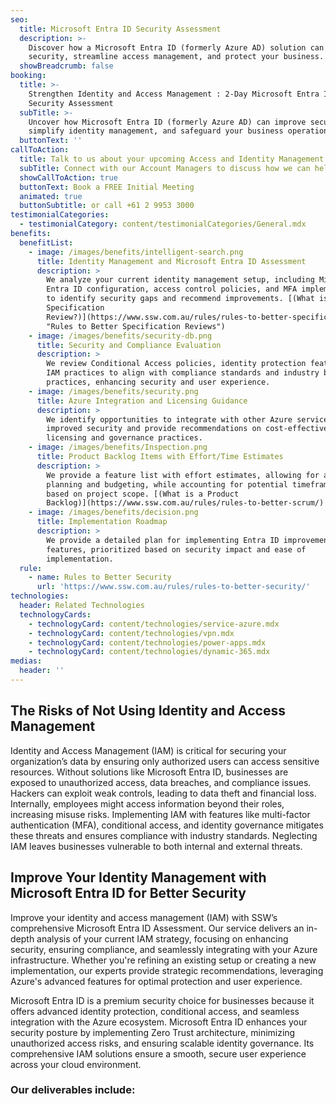```yaml
---
seo:
  title: Microsoft Entra ID Security Assessment
  description: >-
    Discover how a Microsoft Entra ID (formerly Azure AD) solution can enhance
    security, streamline access management, and protect your business.
  showBreadcrumb: false
booking:
  title: >-
    Strengthen Identity and Access Management : 2-Day Microsoft Entra ID
    Security Assessment
  subTitle: >-
    Uncover how Microsoft Entra ID (formerly Azure AD) can improve security,
    simplify identity management, and safeguard your business operations.
  buttonText: ''
callToAction:
  title: Talk to us about your upcoming Access and Identity Management project
  subTitle: Connect with our Account Managers to discuss how we can help.
  showCallToAction: true
  buttonText: Book a FREE Initial Meeting
  animated: true
  buttonSubtitle: or call +61 2 9953 3000
testimonialCategories:
  - testimonialCategory: content/testimonialCategories/General.mdx
benefits:
  benefitList:
    - image: /images/benefits/intelligent-search.png
      title: Identity Management and Microsoft Entra ID Assessment
      description: >
        We analyze your current identity management setup, including Microsoft
        Entra ID configuration, access control policies, and MFA implementation
        to identify security gaps and recommend improvements. [(What is a
        Specification
        Review?)](https://www.ssw.com.au/rules/rules-to-better-specification-reviews/
        "Rules to Better Specification Reviews")
    - image: /images/benefits/security-db.png
      title: Security and Compliance Evaluation
      description: >
        We review Conditional Access policies, identity protection features, and
        IAM practices to align with compliance standards and industry best
        practices, enhancing security and user experience.
    - image: /images/benefits/security.png
      title: Azure Integration and Licensing Guidance
      description: >
        We identify opportunities to integrate with other Azure services for
        improved security and provide recommendations on cost-effective
        licensing and governance practices.
    - image: /images/benefits/Inspection.png
      title: Product Backlog Items with Effort/Time Estimates
      description: >
        We provide a feature list with effort estimates, allowing for accurate
        planning and budgeting, while accounting for potential timeframe changes
        based on project scope. [(What is a Product
        Backlog)](https://www.ssw.com.au/rules/rules-to-better-scrum/)
    - image: /images/benefits/decision.png
      title: Implementation Roadmap
      description: >
        We provide a detailed plan for implementing Entra ID improvements or new
        features, prioritized based on security impact and ease of
        implementation.
  rule:
    - name: Rules to Better Security
      url: 'https://www.ssw.com.au/rules/rules-to-better-security/'
technologies:
  header: Related Technologies
  technologyCards:
    - technologyCard: content/technologies/service-azure.mdx
    - technologyCard: content/technologies/vpn.mdx
    - technologyCard: content/technologies/power-apps.mdx
    - technologyCard: content/technologies/dynamic-365.mdx
medias:
  header: ''
---
```


## The Risks of Not Using Identity and Access Management

Identity and Access Management (IAM) is critical for securing your organization’s data by ensuring only authorized users can access sensitive resources. Without solutions like Microsoft Entra ID, businesses are exposed to unauthorized access, data breaches, and compliance issues. Hackers can exploit weak controls, leading to data theft and financial loss. Internally, employees might access information beyond their roles, increasing misuse risks. Implementing IAM with features like multi-factor authentication (MFA), conditional access, and identity governance mitigates these threats and ensures compliance with industry standards. Neglecting IAM leaves businesses vulnerable to both internal and external threats.

## Improve Your Identity Management with Microsoft Entra ID for Better Security

Improve your identity and access management (IAM) with SSW’s comprehensive Microsoft Entra ID Assessment. Our service delivers an in-depth analysis of your current IAM strategy, focusing on enhancing security, ensuring compliance, and seamlessly integrating with your Azure infrastructure. Whether you're refining an existing setup or creating a new implementation, our experts provide strategic recommendations, leveraging Azure's advanced features for optimal protection and user experience.

Microsoft Entra ID is a premium security choice for businesses because it offers advanced identity protection, conditional access, and seamless integration with the Azure ecosystem. Microsoft Entra ID enhances your security posture by implementing Zero Trust architecture, minimizing unauthorized access risks, and ensuring scalable identity governance. Its comprehensive IAM solutions ensure a smooth, secure user experience across your cloud environment.

<VideoEmbed url="https://www.youtube.com/watch?v=lYR1ezTKJgA&t=15s" caption="Cost cutting with Power Apps and development strategies with Richard Campbell and Ulysses Maclaren (6 mins)" duration="" removeMargin={false} />

### Our deliverables include:
